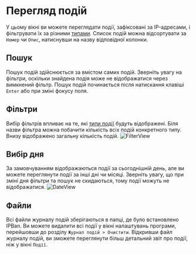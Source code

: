 
# Перегляд подій
У цьому вікні ви можете переглядати події, зафіксовані за IP-адресами, і фільтрувати їх за різними [типами](events/types).
Список подій можна відсортувати за `Номер` чи `Опис`, натиснувши на назву відповідної колонки.

## Пошук
Пошук подій здійснюється за вмістом самих подій.
Зверніть увагу на фільтри, оскільки знайдена подія може не відображатися через вимкнений фільтр.
Пошук подій починається після натискання клавіші `Enter` або при зміні фокусу поля.

## Фільтри
Вибір фільтрів впливає на те, які [типи події](events/types) будуть відображені.
Біля назви фільтра можна побачити кількість всіх подій конкретного типу. Внизу відображено загальну кількість подій.
<img src="../assets/scr-filter1.png" alt="FilterView" className="nx-rounded-lg nx-my-2"/>

## Вибір дня
За замовчуванням відображаються події за сьогоднішній день, але ви можете переглянути події за інші дні чи місяці.
Зверніть увагу, що при зміні дня фільтри та пошук не скидаються, тому події можуть не відображатися.
<img src="../assets/scr-date1.png" alt="DateView" className="nx-rounded-lg nx-my-2"/>

## Файли
Всі файли журналу подій зберігаються в папці, де було встановлено IPBan.
Ви можете видалити всі події у вікні налаштувань програми, перейшовши до розділу `Журнал подій > Очистити`.
Відкривши файл журналу подій, ви зможете переглянути більш детальний звіт про події, ніж у вікні `Події`.
